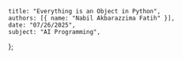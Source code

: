     title: "Everything is an Object in Python",
    authors: [{ name: "Nabil Akbarazzima Fatih" }],
    date: "07/26/2025",
    subject: "AI Programming",
};